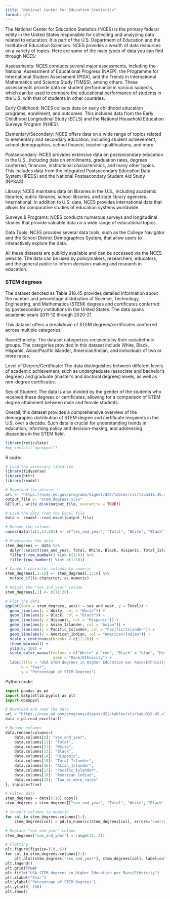 ```yaml
---
title: "National Center for Education Statistics"
format: gfm
---
```

The National Center for Education Statistics (NCES) is the primary federal entity in the United States responsible for collecting and analyzing data related to education. It is part of the U.S. Department of Education and the Institute of Education Sciences. NCES provides a wealth of data resources on a variety of topics. Here are some of the main types of data you can find through NCES:

Assessments: NCES conducts several major assessments, including the National Assessment of Educational Progress (NAEP), the Programme for International Student Assessment (PISA), and the Trends in International Mathematics and Science Study (TIMSS), among others. These assessments provide data on student performance in various subjects, which can be used to compare the educational performance of students in the U.S. with that of students in other countries.

Early Childhood: NCES collects data on early childhood education programs, enrollment, and outcomes. This includes data from the Early Childhood Longitudinal Study (ECLS) and the National Household Education Surveys Program (NHES).

Elementary/Secondary: NCES offers data on a wide range of topics related to elementary and secondary education, including student achievement, school demographics, school finance, teacher qualifications, and more.

Postsecondary: NCES provides extensive data on postsecondary education in the U.S., including data on enrollments, graduation rates, degrees conferred, finances, institutional characteristics, and many other topics. This includes data from the Integrated Postsecondary Education Data System (IPEDS) and the National Postsecondary Student Aid Study (NPSAS).

Library: NCES maintains data on libraries in the U.S., including academic libraries, public libraries, school libraries, and state library agencies.
International: In addition to U.S. data, NCES provides international data that allows for comparative studies of education systems worldwide.

Surveys & Programs: NCES conducts numerous surveys and longitudinal studies that provide valuable data on a wide range of educational topics.

Data Tools: NCES provides several data tools, such as the College Navigator and the School District Demographics System, that allow users to interactively explore the data.

All these datasets are publicly available and can be accessed via the NCES website. The data can be used by policymakers, researchers, educators, and the general public to inform decision-making and research in education.

### STEM degrees

The dataset denoted as Table 318.45 provides detailed information about the number and percentage distribution of Science, Technology, Engineering, and Mathematics (STEM) degrees and certificates conferred by postsecondary institutions in the United States. The data spans academic years 2011-12 through 2020-21.

This dataset offers a breakdown of STEM degrees/certificates conferred across multiple categories:

Race/Ethnicity: The dataset categorizes recipients by their racial/ethnic groups. The categories provided in this dataset include White, Black, Hispanic, Asian/Pacific Islander, American/Indian, and individuals of two or more races.

Level of Degree/Certificate: The data distinguishes between different levels of academic achievement, such as undergraduate (associate and bachelor's degrees) and graduate (master's and doctoral degrees) levels, as well as non-degree certificates.

Sex of Student: The data is also divided by the gender of the students who received these degrees or certificates, allowing for a comparison of STEM degree attainment between male and female students.

Overall, this dataset provides a comprehensive overview of the demographic distribution of STEM degree and certificate recipients in the U.S. over a decade. Such data is crucial for understanding trends in education, informing policy and decision-making, and addressing disparities in the STEM field.

```r
library(reticulate)
#py_install("openpyxl")
```


R code:

```r
# Load the necessary libraries
library(tidyverse)
library(httr)
library(readxl)

# Download the dataset
url <- "https://nces.ed.gov/programs/digest/d22/tables/xls/tabn318.45.xlsx"
output_file <- "stem_degrees.xlsx"
GET(url, write_disk(output_file, overwrite = TRUE))

# Load the data from the Excel file
data <- readxl::read_excel(output_file)

# Rename the columns
names(data)[c(1,12:20)] <- c("sex_and_year", "Total", "White", "Black", "Hispanic", "Total_Islander", "Asian_Islander", "Pacific_Islander", "American_Indian", "Two_or_more_races")

# Preprocess the data
stem_degrees <- data %>%
  dplyr::select(sex_and_year, Total, White, Black, Hispanic, Total_Islander, Asian_Islander, Pacific_Islander, American_Indian, Two_or_more_races) %>%
  filter(!row_number() %in% c(1:6)) %>%
  filter(row_number() %in% c(1:10)) 

# Convert character columns to numeric
stem_degrees[,2:10] <- stem_degrees[,2:10] %>%
  mutate_if(is.character, as.numeric)

# Adjust the "sex_and_year" column
stem_degrees[,1] <- c(11:20)

# Plot the data
ggplot(data = stem_degrees, aes(x = sex_and_year, y = Total)) +
  geom_line(aes(y = White, col = "White")) +
  geom_line(aes(y = Black, col = "Black")) +
  geom_line(aes(y = Hispanic, col = "Hispanic")) +
  geom_line(aes(y = Asian_Islander, col = "Asian")) +
  geom_line(aes(y = Pacific_Islander, col = "Pacific/Islander")) +
  geom_line(aes(y = American_Indian, col = "American/Indian")) +
  scale_x_continuous(breaks = c(11:20)) +
  theme_minimal() +
  ylim(0, 100) +
  scale_color_manual(values = c("White" = "red", "Black" = "blue", "Hispanic" = "green", "Asian" = "purple", "Pacific/Islander" = "orange", "American/Indian" = "brown"),
                     name = "Race/Ethnicity") +
  labs(title = "USA STEM degrees in Higher Education per Race/Ethnicity",
       x = "Year",
       y = "Percentage of STEM Degrees")
```

Python code:

```python
import pandas as pd
import matplotlib.pyplot as plt
import openpyxl

# Download and read the data
url = "https://nces.ed.gov/programs/digest/d22/tables/xls/tabn318.45.xlsx"
data = pd.read_excel(url)

# Rename columns
data.rename(columns={
    data.columns[0]: "sex_and_year", 
    data.columns[11]: "Total", 
    data.columns[12]: "White",
    data.columns[13]: "Black",
    data.columns[14]: "Hispanic",
    data.columns[15]: "Total_Islander",
    data.columns[16]: "Asian_Islander",
    data.columns[17]: "Pacific_Islander",
    data.columns[18]: "American_Indian",
    data.columns[19]: "Two_or_more_races"
}, inplace=True)

# Filter data
stem_degrees = data[6:16].copy()
stem_degrees = stem_degrees[["sex_and_year", "Total", "White", "Black", "Hispanic", "Total_Islander", "Asian_Islander", "Pacific_Islander", "American_Indian", "Two_or_more_races"]]

# Convert columns to numeric
for col in stem_degrees.columns[1:]:
    stem_degrees[col] = pd.to_numeric(stem_degrees[col], errors='coerce')

# Replace "sex_and_year" column
stem_degrees["sex_and_year"] = range(11, 21)

# Plotting
plt.figure(figsize=(10, 6))
for col in stem_degrees.columns[2:]:
    plt.plot(stem_degrees["sex_and_year"], stem_degrees[col], label=col)
plt.legend()
plt.grid(True)
plt.title("USA STEM degrees in Higher Education per Race/Ethnicity")
plt.xlabel("Year")
plt.ylabel("Percentage of STEM Degrees")
plt.ylim(0, 100)
plt.show()
```

